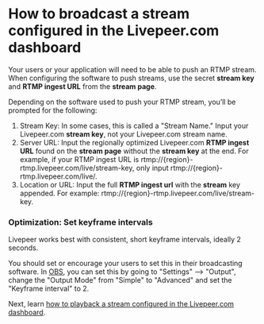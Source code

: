 
<DocsLayout>


# How to broadcast a stream configured in the Livepeer.com dashboard

Your users or your application will need to be able to push an RTMP stream. When configuring the software to push streams, use the secret **stream key** and **RTMP ingest URL** from the **stream page**.

Depending on the software used to push your RTMP stream, you’ll be prompted for the following:

1. Stream Key: In some cases, this is called a "Stream Name." Input your Livepeer.com **stream key**, not your Livepeer.com stream name.
1. Server URL: Input the regionally optimized Livepeer.com **RTMP ingest URL** found on the **stream page** without the **stream key** at the end. For example, if your RTMP ingest URL is rtmp://{region}-rtmp.livepeer.com/live/stream-key, only input rtmp://{region}-rtmp.livepeer.com/live/.
1. Location or URL: Input the full **RTMP ingest url** with the **stream** key appended. For example: rtmp://{region}-rtmp.livepeer.com/live/stream-key.

### Optimization: Set keyframe intervals

Livepeer works best with consistent, short keyframe intervals, ideally 2 seconds. 

You should set or encourage your users to set this in their broadcasting software. In [OBS](https://obsproject.com/), you can set this by going to "Settings" --> "Output", change the "Output Mode" from "Simple" to "Advanced" and set the "Keyframe interval" to 2.

Next, learn [how to playback a stream configured in the Livepeer.com dashboard](/docs/guides/dashboard/playback-a-stream).

</DocsLayout>

